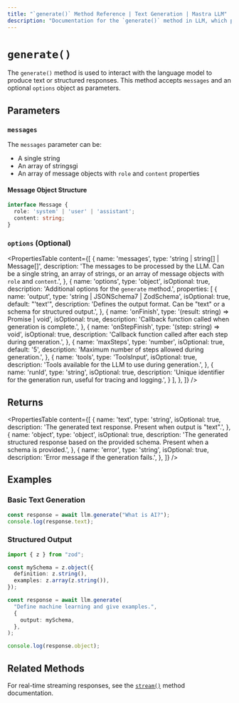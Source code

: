 ```yaml
---
title: "`generate()` Method Reference | Text Generation | Mastra LLM"
description: "Documentation for the `generate()` method in LLM, which produces text or structured responses."
---
```


# `generate()`

The `generate()` method is used to interact with the language model to produce text or structured responses. This method accepts `messages` and an optional `options` object as parameters.

## Parameters

### `messages`

The `messages` parameter can be:

- A single string
- An array of stringsgi
- An array of message objects with `role` and `content` properties

#### Message Object Structure

```typescript
interface Message {
  role: 'system' | 'user' | 'assistant';
  content: string;
}
```

### `options` (Optional)

<PropertiesTable
  content={[
    {
      name: 'messages',
      type: 'string | string[] | Message[]',
      description: 'The messages to be processed by the LLM. Can be a single string, an array of strings, or an array of message objects with `role` and `content`.',
    },
    {
      name: 'options',
      type: 'object',
      isOptional: true,
      description: 'Additional options for the `generate` method.',
      properties: [
        {
          name: 'output',
          type: 'string | JSONSchema7 | ZodSchema',
          isOptional: true,
          default: "'text'",
          description: 'Defines the output format. Can be "text" or a schema for structured output.',
        },
        {
          name: 'onFinish',
          type: '(result: string) => Promise<void> | void',
          isOptional: true,
          description: 'Callback function called when generation is complete.',
        },
        {
          name: 'onStepFinish',
          type: '(step: string) => void',
          isOptional: true,
          description: 'Callback function called after each step during generation.',
        },
        {
          name: 'maxSteps',
          type: 'number',
          isOptional: true,
          default: '5',
          description: 'Maximum number of steps allowed during generation.',
        },
        {
          name: 'tools',
          type: 'ToolsInput',
          isOptional: true,
          description: 'Tools available for the LLM to use during generation.',
        },
        {
          name: 'runId',
          type: 'string',
          isOptional: true,
          description: 'Unique identifier for the generation run, useful for tracing and logging.',
        }
      ],
    },
  ]}
/>

## Returns

<PropertiesTable
  content={[
    {
      name: 'text',
      type: 'string',
      isOptional: true,
      description: 'The generated text response. Present when output is "text".',
    },
    {
      name: 'object',
      type: 'object',
      isOptional: true,
      description: 'The generated structured response based on the provided schema. Present when a schema is provided.',
    },
    {
      name: 'error',
      type: 'string',
      isOptional: true,
      description: 'Error message if the generation fails.',
    },
  ]}
/>

## Examples

### Basic Text Generation

```typescript
const response = await llm.generate("What is AI?");
console.log(response.text);
```

### Structured Output

```typescript
import { z } from "zod";

const mySchema = z.object({
  definition: z.string(),
  examples: z.array(z.string()),
});

const response = await llm.generate(
  "Define machine learning and give examples.",
  {
    output: mySchema,
  },
);

console.log(response.object);
```

## Related Methods

For real-time streaming responses, see the [`stream()`](./stream.mdx) method documentation.